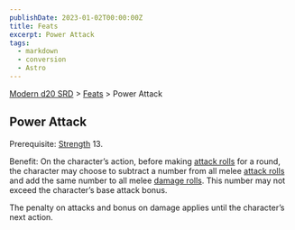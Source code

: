 ```yaml
---
publishDate: 2023-01-02T00:00:00Z
title: Feats
excerpt: Power Attack
tags:
  - markdown
  - conversion
  - Astro
---
```


[Modern d20 SRD](/#modernD20) > [Feats](modern-d20-srd-feats-index) > Power Attack

## Power Attack

Prerequisite: [Strength](modern-d20-srd-basics-ability-scores) 13.

Benefit: On the character’s action, before making [attack rolls](modern-d20-srd-combat-attack-roll) for a round, the character may
choose to subtract a number from all melee [attack rolls](modern-d20-srd-combat-attack-roll) and add the same number to all melee [damage rolls](modern-d20-srd-combat-damage). This number may not exceed the
character’s base attack bonus.

The penalty on attacks and bonus on damage applies until the character’s next
action.

